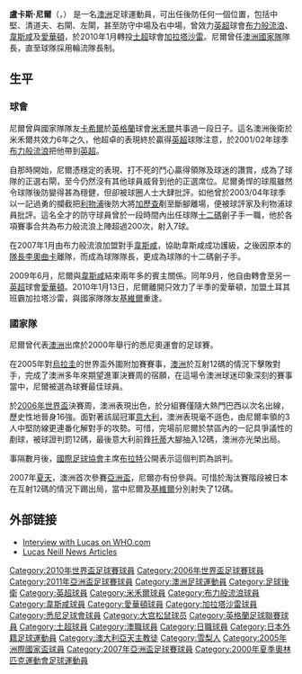 {{noteTA
|G1=Football|G2=EPL
}}
{{Football player infobox
| image = File:Lucas Neill.jpg
|image_size = 200px
| playername= 盧卡斯·尼爾<br />''Lucas Neill''
| fullname = Lucas Edward Neill
| nickname = 
| dateofbirth = {{birth date and age|1978|3|9}}
| cityofbirth = [[悉尼|悉尼]]
| countryofbirth = {{AUS}}
| height = {{height|m=1.83}}
| currentclub = [[加拉塔沙雷體育會|加拉塔沙雷]]
| clubnumber = 12
| position = [[後衛_(足球)|後衛]]
| youthclubs = Wakehurst Tigers<br />{{tsl|en|Manly United FC||Manly United}}<br />{{tsl|en|Australian Institute of Sport - Football (soccer)||AIS}}
| youthyears = <br /><br />1994-1995
| years = 1995-2001<br />2001-2007<br />2007-2009<br>2009-2010<br>2010-
| clubs = [[米尔沃尔足球俱乐部|米禾爾]]<br />[[布莱克本足球俱乐部|布力般流浪]]<br />[[西汉姆联足球俱乐部|韋斯咸]]<br>[[愛華頓足球會|愛華頓]]<br>[[加拉塔沙雷體育會|加拉塔沙雷]]
| caps(goals) = 152 (13)<br />188 {{0}}(5)<br />{{0}}79 {{0}}(1)<br />{{0}}12 {{0}}(0)<br />{{0|00}}0 {{0}}(0)
| nationalyears = 1997<br />1999-2000<br />1996-
| nationalteam = [[澳洲國家足球隊|澳洲國家隊 U-20]]<br />[[澳洲國家足球隊|澳洲國家隊 U-23]]<br />[[澳洲國家足球隊|澳洲國家隊]]
| nationalcaps(goals) = {{0}}{{0}}8 {{0}}(3)<br />{{0}}13 {{0}}(0)<br />{{0}}53 {{0}}(0)
| pcupdate = 2010年1月14日 (四) 10:53 (UTC)
| ntupdate = 2010年1月14日 (四) 10:53 (UTC)
}}

'''盧卡斯·尼爾'''（{{lang-en|'''Lucas Edward Neill'''}}，{{bd|1978年|3月9日}}） 是一名[[澳洲|澳洲]]足球運動員，可出任後防任何一個位置，包括中堅、清道夫、右閘、左閘，甚至防守中場及右中場，曾效力[[英超|英超]]球會[[布莱克本足球俱乐部|布力般流浪]]、[[西汉姆联足球俱乐部|韋斯咸]]及[[愛華頓足球會|愛華頓]]，於2010年1月轉投[[土耳其足球超级联赛|土超]]球會[[加拉塔沙雷體育會|加拉塔沙雷]]。尼爾曾任[[澳洲國家足球隊|澳洲國家隊]]隊長，直至球隊採用輪流隊長制。

==生平==
===球會===
尼爾曾與國家隊隊友[[卡希爾|卡希爾]]於[[英格蘭|英格蘭]]球會[[米禾爾|米禾爾]]共事過一段日子。這名澳洲後衛於米禾爾共效力6年之久，他超卓的表現終於贏得[[英超|英超]]球隊注意，於2001/02年球季[[布力般流浪|布力般流浪]]把他帶到[[英超|英超]]。

自那時開始，尼爾憑穩定的表現、打不死的鬥心贏得領隊及球迷的讚賞，成為了球隊的正選右閘，至今仍然沒有其他球員威脅到他的正選席位。尼爾勇悍的球風雖然令球隊後防變得甚為穩健，但卻被球圈人士大肆批評。如他曾於2003/04年球季以一記過勇的攔截把[[利物浦足球會|利物浦]]後防大將[[加歷查|加歷查]]剷至斷腳離場，便被球評家及利物浦球員批評。這名全才的防守球員曾於一段時間內出任球隊[[十二碼|十二碼]]劊子手一職，他於各項賽事合共為布力般流浪上陣超過200次，射入7球。

在2007年1月由布力般流浪加盟對手[[西汉姆联足球俱乐部|韋斯咸]]，協助韋斯咸成功護級，之後因原本的[[隊長_(足球)|隊長]][[李奧曲卡|李奧曲卡]]離隊，而成為球隊隊長，更成為球隊的十二碼劊子手。

2009年6月，尼爾與[[西汉姆联足球俱乐部|韋斯咸]]結束兩年多的賓主關係。同年9月，他自由轉會至另一[[英超|英超]]球會[[愛華頓足球會|愛華頓]]。2010年1月13日，尼爾離開只效力了半季的愛華頓，加盟土耳其班霸加拉塔沙雷，與國家隊隊友[[基維爾|基維爾]]重逢。

===國家隊===
尼爾曾代表[[澳洲|澳洲]]出席於2000年舉行的悉尼奧運會的足球賽。

在2005年對[[烏拉圭|烏拉圭]]的世界盃外圍附加賽賽事，[[澳洲|澳洲]]於互射12碼的情況下擊敗對手，完成了澳洲多年來期望進軍決賽周的宿願，在這場令澳洲球迷印象深刻的賽事當中，尼爾被選為球賽最佳球員。

於[[2006年世界盃|2006年世界盃]]決賽周，澳洲表現出色，於分組賽僅隨大熱門巴西以次名出線，歷史性地晉身16強。面對著該屆冠軍[[意大利|意大利]]，澳洲表現毫不遜色，由尼爾率領的3人中堅防線更連番化解對手的攻勢。可惜，完場前尼爾於禁區內的一記具爭議性的剷球，被球證判罰12碼，最後意大利前鋒[[托蒂|托蒂]]大腳抽入12碼，澳洲亦光榮出局。

事隔數月後，[[國際足球協會|國際足球協會]]主席[[约瑟夫·布拉特|布拉特]]公開表示這個判罰為誤判。

2007年[[夏天|夏天]]，澳洲首次參賽[[亚足联亚洲杯|亞洲盃]]，尼爾亦有份參與。可惜於淘汰賽階段被日本在互射12碼的情況下踢出局，當中尼爾及[[基維爾|基維爾]]分別射失了12碼。

==外部链接==
*[http://www.who.com/who/magazine/article/0,19636,7401061231-1569216,00.html Interview with Lucas on WHO.com] {{Wayback|url=http://www.who.com/who/magazine/article/0,19636,7401061231-1569216,00.html |date=20071102100231 }}
*[http://www.sportingo.com/lucas-neill/6,1389 Lucas Neill News Articles] {{Wayback|url=http://www.sportingo.com/lucas-neill/6,1389 |date=20181002040707 }}

{{2006年世界杯足球赛澳洲参赛名单}}
{{Australia Squad 2010 World Cup}}

{{DEFAULTSORT:Neill, Lucas}}
[[Category:2010年世界盃足球賽球員|Category:2010年世界盃足球賽球員]]
[[Category:2006年世界盃足球賽球員|Category:2006年世界盃足球賽球員]]
[[Category:2011年亞洲盃足球賽球員|Category:2011年亞洲盃足球賽球員]]
[[Category:澳洲足球運動員|Category:澳洲足球運動員]]
[[Category:足球後衛|Category:足球後衛]]
[[Category:英超球員|Category:英超球員]]
[[Category:米禾爾球員|Category:米禾爾球員]]
[[Category:布力般流浪球員|Category:布力般流浪球員]]
[[Category:韋斯咸球員|Category:韋斯咸球員]]
[[Category:愛華頓球員|Category:愛華頓球員]]
[[Category:加拉塔沙雷球員|Category:加拉塔沙雷球員]]
[[Category:悉尼足球會球員|Category:悉尼足球會球員]]
[[Category:大宫松鼠球员|Category:大宫松鼠球员]]
[[Category:英格蘭足球聯賽球員|Category:英格蘭足球聯賽球員]]
[[Category:土超球員|Category:土超球員]]
[[Category:澳職球員|Category:澳職球員]]
[[Category:日職球員|Category:日職球員]]
[[Category:日本外籍足球運動員|Category:日本外籍足球運動員]]
[[Category:澳大利亞天主教徒|Category:澳大利亞天主教徒]]
[[Category:雪梨人|Category:雪梨人]]
[[Category:2005年洲際國家盃球員|Category:2005年洲際國家盃球員]]
[[Category:2007年亞洲盃足球賽球員|Category:2007年亞洲盃足球賽球員]]
[[Category:2000年夏季奧林匹克運動會足球運動員|Category:2000年夏季奧林匹克運動會足球運動員]]